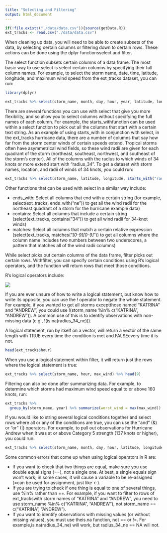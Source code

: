 ```yaml
---
title: "Selecting and Filtering"
output: html_document
---
```

```r
if(!file.exists("./data/data.csv")){source(getData.R)}
ext_tracks <- read.csv("./data/data.csv")
```
When cleaning up data, you will need to be able to create subsets of the data, by selecting certain columns or filtering down to certain rows. These actions can be done using the dplyr functionsselect and filter.

The select function subsets certain columns of a data frame. The most basic way to use select is select certain columns by specifying their full column names. For example, to select the storm name, date, time, latitude, longitude, and maximum wind speed from the ext_tracks dataset, you can run:
```r
library(dplyr)

ext_tracks %>% select(storm_name, month, day, hour, year, latitude, longitude, max_wind) %>% head()
```

There are several functions you can use with select that give you more flexibility, and so allow you to select columns without specifying the full names of each column. For example, the starts_withfunction can be used within a select function to pick out all the columns that start with a certain text string. As an example of using starts_with in conjunction with select, in the ext_tracks hurricane data, there are a number of columns that say how far from the storm center winds of certain speeds extend. Tropical storms often have asymmetrical wind fields, so these wind radii are given for each quadrant of the storm (northeast, southeast, northwest, and southeast of the storm’s center). All of the columns with the radius to which winds of 34 knots or more extend start with “radius_34”. To get a dataset with storm names, location, and radii of winds of 34 knots, you could run:
```r
ext_tracks %>% select(storm_name, latitude, longitude, starts_with("radius_34")) %>% head()
```
Other functions that can be used with select in a similar way include:

* ends_with: Select all columns that end with a certain string (for example, select(ext_tracks, ends_with("ne")) to get all the wind radii for the northeast quadrant of a storm for the hurricane example data)
* contains: Select all columns that include a certain string (select(ext_tracks, contains("34")) to get all wind radii for 34-knot winds)
* matches: Select all columns that match a certain relative expression (select(ext_tracks, matches("_[0-9][0-9]_")) to get all columns where the column name includes two numbers between two underscores, a pattern that matches all of the wind radii columns)

While select picks out certain columns of the data frame, filter picks out certain rows. Withfilter, you can specify certain conditions using R’s logical operators, and the function will return rows that meet those conditions.

R’s logical operators include:

![](./images/operators.png) 

If you are ever unsure of how to write a logical statement, but know how to write its opposite, you can use the ! operator to negate the whole statement. For example, if you wanted to get all storms exceptthose named “KATRINA” and “ANDREW”, you could use !(storm_name %in% c("KATRINA", "ANDREW")). A common use of this is to identify observations with non-missing data (e.g., !(is.na(radius_34_ne))).

A logical statement, run by itself on a vector, will return a vector of the same length with TRUE every time the condition is met and FALSEevery time it is not.
```r
head(ext_tracks$hour)
```
When you use a logical statement within filter, it will return just the rows where the logical statement is true:
```r
ext_tracks %>% select(storm_name, hour, max_wind) %>% head(9)
```

Filtering can also be done after summarizing data. For example, to determine which storms had maximum wind speed equal to or above 160 knots, run:
```r
ext_tracks %>%
  group_by(storm_name, year) %>% summarize(worst_wind = max(max_wind)) %>% filter(worst_wind >= 160)
```
If you would like to string several logical conditions together and select rows where all or any of the conditions are true, you can use the “and” (&) or “or” (|) operators. For example, to pull out observations for Hurricane Andrew when it was at or above Category 5 strength (137 knots or higher), you could run:
```r
ext_tracks %>% select(storm_name, month, day, hour, latitude, longitude, max_wind) %>% filter(storm_name == "ANDREW" & max_wind >= 137) 
```
Some common errors that come up when using logical operators in R are:

* If you want to check that two things are equal, make sure you use double equal signs (==), not a single one. At best, a single equals sign won’t work; in some cases, it will cause a variable to be re-assigned (=can be used for assignment, just like <-).
* If you are trying to check if one thing is equal to one of several things, use %in% rather than ==. For example, if you want to filter to rows of ext_trackswith storm names of “KATRINA” and “ANDREW”, you need to use storm_name %in% c(“KATRINA”, “ANDREW”), not storm_name == c(“KATRINA”, “ANDREW”).
* If you want to identify observations with missing values (or without missing values), you must use theis.na function, not == or !=. For example,is.na(radius_34_ne) will work, but radius_34_ne == NA will not.

